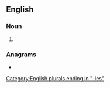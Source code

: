 {{also|allégories|al·legories}}
==English==

===Noun===
{{head|en|noun form}}

# {{plural of|en|allegory}}

===Anagrams===
* {{anagrams|en|a=aeegillors|allegorise}}

[[Category:English plurals ending in "-ies"]]